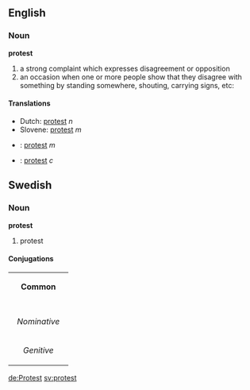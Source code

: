 ==English==

===Noun===
'''protest'''

# a strong complaint which expresses disagreement or opposition
# an occasion when one or more people show that they disagree with something by standing somewhere, shouting, carrying signs, etc:

====Translations====
*Dutch: [[protest]] ''n''
*Slovene: [[protest]] ''m''
*{{pl}}: [[protest]] ''m''
*{{sv}}: [[protest#Swedish|protest]] ''c''

==Swedish==
===Noun===
'''protest'''

#protest

====Conjugations====
{| border=1 cellspacing=0 
| bgcolor=#FFFFF0 colspan=5 align=center | '''Common''' 
|- 
|- bgcolor=#FFFFF0 align=center 
! rowspan=2 | 
| colspan=2 width=105 | ''Singular'' 
| colspan=2 | ''Plural'' 
|- bgcolor=#FFFFF0 align=center 
| width=105 | ''Indefinite'' 
| width=105 | ''Definite'' 
| width=105 | ''Indefinite'' 
|  width=105 | ''Definite'' 
|- align=center 
| width=105 bgcolor=#FFFFF0 | ''Nominative'' 
| [[protest]] 
| [[protesten]] 
| [[protester]] 
| [[protesterna]] 
|- align=center 
| width=105 bgcolor=#FFFFF0 | ''Genitive'' 
| [[protests]] 
| [[protestens]] 
| [[protesters]] 
| [[protesternas]] 
|} 

[[de:Protest]]
[[sv:protest]]